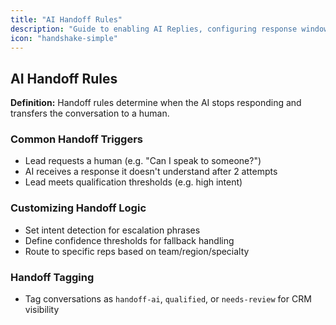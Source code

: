 ```yaml
---
title: "AI Handoff Rules"
description: "Guide to enabling AI Replies, configuring response windows and training prompts"
icon: "handshake-simple"
---
```


## <Icon icon="shuffle" />  AI Handoff Rules

**Definition:** Handoff rules determine when the AI stops responding and transfers the conversation to a human.

### Common Handoff Triggers

- Lead requests a human (e.g. "Can I speak to someone?")
- AI receives a response it doesn't understand after 2 attempts
- Lead meets qualification thresholds (e.g. high intent)

### Customizing Handoff Logic

- Set intent detection for escalation phrases
- Define confidence thresholds for fallback handling
- Route to specific reps based on team/region/specialty

### Handoff Tagging

- Tag conversations as `handoff-ai`, `qualified`, or `needs-review` for CRM visibility
